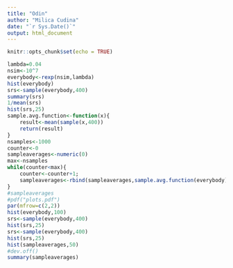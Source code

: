 ```yaml
---
title: "Odin"
author: "Milica Cudina"
date: "`r Sys.Date()`"
output: html_document
---
```


```r
knitr::opts_chunk$set(echo = TRUE)
```

```r
lambda=0.04
nsim<-10^7
everybody<-rexp(nsim,lambda)
hist(everybody)
srs<-sample(everybody,400)
summary(srs)
1/mean(srs)
hist(srs,25)
sample.avg.function<-function(x){
	result<-mean(sample(x,400))
	return(result)
}
nsamples<-1000
counter<-0
sampleaverages<-numeric(0)
max<-nsamples
while(counter<max){
	counter<-counter+1;
	sampleaverages<-rbind(sampleaverages,sample.avg.function(everybody))
}
#sampleaverages
#pdf("plots.pdf")
par(mfrow=c(2,2))
hist(everybody,100)
srs<-sample(everybody,400)
hist(srs,25)
srs<-sample(everybody,400)
hist(srs,25)
hist(sampleaverages,50)
#dev.off()
summary(sampleaverages)
```

